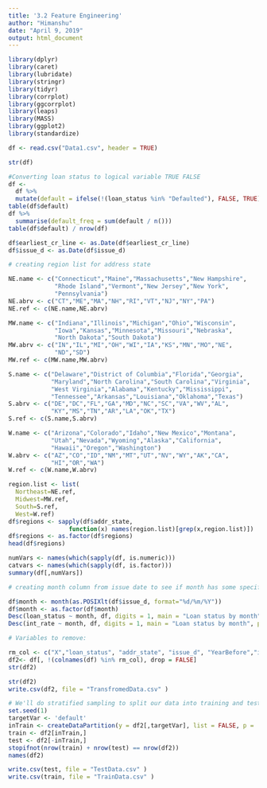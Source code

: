 ```yaml
---
title: '3.2 Feature Engineering'
author: "Himanshu"
date: "April 9, 2019"
output: html_document
---
```


```r
library(dplyr)
library(caret)
library(lubridate)
library(stringr)
library(tidyr)
library(corrplot)
library(ggcorrplot)
library(leaps)
library(MASS)
library(ggplot2)
library(standardize)
```

```r
df <- read.csv("Data1.csv", header = TRUE)

```

```r
str(df)

```

```r
#Converting loan status to logical variable TRUE FALSE
df <-
  df %>%
  mutate(default = ifelse(!(loan_status %in% "Defaulted"), FALSE, TRUE))
table(df$default)
df %>%
  summarise(default_freq = sum(default / n()))
table(df$default) / nrow(df)
```

```r
df$earliest_cr_line <- as.Date(df$earliest_cr_line)
df$issue_d <- as.Date(df$issue_d)
```

```r
# creating region list for address state

NE.name <- c("Connecticut","Maine","Massachusetts","New Hampshire",
             "Rhode Island","Vermont","New Jersey","New York",
             "Pennsylvania")
NE.abrv <- c("CT","ME","MA","NH","RI","VT","NJ","NY","PA")
NE.ref <- c(NE.name,NE.abrv)

MW.name <- c("Indiana","Illinois","Michigan","Ohio","Wisconsin",
             "Iowa","Kansas","Minnesota","Missouri","Nebraska",
             "North Dakota","South Dakota")
MW.abrv <- c("IN","IL","MI","OH","WI","IA","KS","MN","MO","NE",
             "ND","SD")
MW.ref <- c(MW.name,MW.abrv)

S.name <- c("Delaware","District of Columbia","Florida","Georgia",
            "Maryland","North Carolina","South Carolina","Virginia",
            "West Virginia","Alabama","Kentucky","Mississippi",
            "Tennessee","Arkansas","Louisiana","Oklahoma","Texas")
S.abrv <- c("DE","DC","FL","GA","MD","NC","SC","VA","WV","AL",
            "KY","MS","TN","AR","LA","OK","TX")
S.ref <- c(S.name,S.abrv)

W.name <- c("Arizona","Colorado","Idaho","New Mexico","Montana",
            "Utah","Nevada","Wyoming","Alaska","California",
            "Hawaii","Oregon","Washington")
W.abrv <- c("AZ","CO","ID","NM","MT","UT","NV","WY","AK","CA",
            "HI","OR","WA")
W.ref <- c(W.name,W.abrv)

region.list <- list(
  Northeast=NE.ref,
  Midwest=MW.ref,
  South=S.ref,
  West=W.ref)
df$regions <- sapply(df$addr_state, 
                 function(x) names(region.list)[grep(x,region.list)])
df$regions <- as.factor(df$regions)
head(df$regions)
```
```r
numVars <- names(which(sapply(df, is.numeric)))
catvars <- names(which(sapply(df, is.factor)))
summary(df[,numVars])
```
```r
# creating month column from issue date to see if month has some specific pattern associated with interest rate or loan_status 

df$month <- month(as.POSIXlt(df$issue_d, format="%d/%m/%Y"))
df$month <- as.factor(df$month)
Desc(loan_status ~ month, df, digits = 1, main = "Loan status by month", plotit = TRUE)
Desc(int_rate ~ month, df, digits = 1, main = "Loan status by month", plotit = TRUE)
```

```r
# Variables to remove:

rm_col <- c("X","loan_status", "addr_state", "issue_d", "YearBefore","issue_d", "earliest_cr_line")
df2<- df[, !(colnames(df) %in% rm_col), drop = FALSE]
str(df2)
```

```r
str(df2)
write.csv(df2, file = "TransfromedData.csv" )
```

```r
# We'll do stratified sampling to split our data into training and test sets
set.seed(1)
targetVar <- 'default'
inTrain <- createDataPartition(y = df2[,targetVar], list = FALSE, p = .8)
train <- df2[inTrain,]
test <- df2[-inTrain,]
stopifnot(nrow(train) + nrow(test) == nrow(df2))
names(df2)
```

```r
write.csv(test, file = "TestData.csv" )
write.csv(train, file = "TrainData.csv" )

```

















































